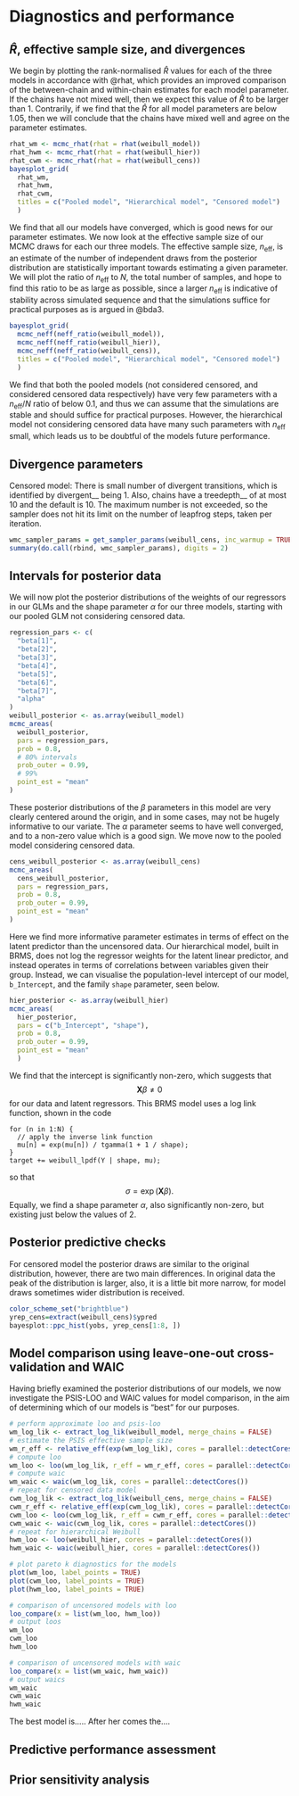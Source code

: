 # Diagnostics and performance

## $\hat R$, effective sample size, and divergences

We begin by plotting the rank-normalised $\hat R$ values for each of the three models in accordance with @rhat, which provides an improved comparison of the between-chain and within-chain estimates for each model parameter. If the chains have not mixed well, then we expect this value of $\hat R$ to be larger than $1$. Contrarily, if we find that the $\hat R$ for all model parameters are below $1.05$, then we will conclude that the chains have mixed well and agree on the parameter estimates.

```r
rhat_wm <- mcmc_rhat(rhat = rhat(weibull_model))
rhat_hwm <- mcmc_rhat(rhat = rhat(weibull_hier))
rhat_cwm <- mcmc_rhat(rhat = rhat(weibull_cens))
bayesplot_grid(
  rhat_wm,
  rhat_hwm,
  rhat_cwm,
  titles = c("Pooled model", "Hierarchical model", "Censored model")
  )
```

We find that all our models have converged, which is good news for our parameter estimates. We now look at the effective sample size of our MCMC draws for each our three models. The effective sample size, $n_{\text{eff}}$, is an estimate of the number of independent draws from the posterior distribution are statistically important towards estimating a given parameter. We will plot the ratio of $n_{\text{eff}}$ to $N$, the total number of samples, and hope to find this ratio to be as large as possible, since a larger $n_{\text{eff}}$ is indicative of stability across simulated sequence and that the simulations suffice for practical purposes as is argued in @bda3.

```r
bayesplot_grid(
  mcmc_neff(neff_ratio(weibull_model)),
  mcmc_neff(neff_ratio(weibull_hier)),
  mcmc_neff(neff_ratio(weibull_cens)),
  titles = c("Pooled model", "Hierarchical model", "Censored model")
  )
```

We find that both the pooled models (not considered censored, and considered censored data respectively) have very few parameters with a $n_{\text{eff}} / N$ ratio of below $0.1$, and thus we can assume that the simulations are stable and should suffice for practical purposes. However, the hierarchical model not considering censored data have many such parameters with $n_{\text{eff}}$ small, which leads us to be doubtful of the models future performance.

## Divergence parameters

Censored model:
There is small number of divergent transitions, which is identified by divergent__ being 1.
Also, chains have a treedepth__ of at most 10 and the default is 10. The maximum number is not exceeded,
so the sampler does not hit its limit on the number of leapfrog steps, taken per iteration.
```r
wmc_sampler_params = get_sampler_params(weibull_cens, inc_warmup = TRUE)
summary(do.call(rbind, wmc_sampler_params), digits = 2)
```

## Intervals for posterior data

We will now plot the posterior distributions of the weights of our regressors in our GLMs and the shape parameter $\alpha$ for our three models, starting with our pooled GLM not considering censored data.

```r
regression_pars <- c(
  "beta[1]",
  "beta[2]",
  "beta[3]",
  "beta[4]",
  "beta[5]",
  "beta[6]",
  "beta[7]",
  "alpha"
)
weibull_posterior <- as.array(weibull_model)
mcmc_areas(
  weibull_posterior,
  pars = regression_pars,
  prob = 0.8,
  # 80% intervals
  prob_outer = 0.99,
  # 99%
  point_est = "mean"
)
```

These posterior distributions of the $\beta$ parameters in this model are very clearly centered around the origin, and in some cases, may not be hugely informative to our variate. The $\alpha$ parameter seems to have well converged, and to a non-zero value which is a good sign. We move now to the pooled model considering censored data.

```r
cens_weibull_posterior <- as.array(weibull_cens)
mcmc_areas(
  cens_weibull_posterior,
  pars = regression_pars,
  prob = 0.8,
  prob_outer = 0.99,
  point_est = "mean"
)
```

Here we find more informative parameter estimates in terms of effect on the latent predictor than the uncensored data. Our hierarchical model, built in BRMS, does not log the regressor weights for the latent linear predictor, and instead operates in terms of correlations between variables given their group. Instead, we can visualise the population-level intercept of our model, `b_Intercept`, and the family `shape` parameter, seen below.

```r
hier_posterior <- as.array(weibull_hier)
mcmc_areas(
  hier_posterior,
  pars = c("b_Intercept", "shape"),
  prob = 0.8,
  prob_outer = 0.99,
  point_est = "mean"
  )
```

We find that the intercept is significantly non-zero, which suggests that
$$
\boldsymbol X \beta \ne 0
$$
for our data and latent regressors. This BRMS model uses a log link function, shown in the code
```
for (n in 1:N) {
  // apply the inverse link function
  mu[n] = exp(mu[n]) / tgamma(1 + 1 / shape);
}
target += weibull_lpdf(Y | shape, mu);
```
so that
$$
\sigma = \exp(\boldsymbol X \beta).
$$
Equally, we find a shape parameter $\alpha$, also significantly non-zero, but existing just below the values of $2$.

## Posterior predictive checks

For censored model the posterior draws are similar to the original distribution, however, there are two main differences.
In original data the peak of the distribution is larger, also, it is a little bit more narrow, for model draws sometimes wider distribution is received.
```r
color_scheme_set("brightblue")
yrep_cens=extract(weibull_cens)$ypred
bayesplot::ppc_hist(yobs, yrep_cens[1:8, ])
```

## Model comparison using leave-one-out cross-validation and WAIC

Having briefly examined the posterior distributions of our models, we now investigate the PSIS-LOO and WAIC values for model comparison, in the aim of determining which of our models is "best" for our purposes.

```r
# perform approximate loo and psis-loo
wm_log_lik <- extract_log_lik(weibull_model, merge_chains = FALSE)
# estimate the PSIS effective sample size
wm_r_eff <- relative_eff(exp(wm_log_lik), cores = parallel::detectCores())
# compute loo
wm_loo <- loo(wm_log_lik, r_eff = wm_r_eff, cores = parallel::detectCores())
# compute waic
wm_waic <- waic(wm_log_lik, cores = parallel::detectCores())
# repeat for censored data model
cwm_log_lik <- extract_log_lik(weibull_cens, merge_chains = FALSE)
cwm_r_eff <- relative_eff(exp(cwm_log_lik), cores = parallel::detectCores())
cwm_loo <- loo(cwm_log_lik, r_eff = cwm_r_eff, cores = parallel::detectCores())
cwm_waic <- waic(cwm_log_lik, cores = parallel::detectCores())
# repeat for hierarchical Weibull
hwm_loo <- loo(weibull_hier, cores = parallel::detectCores())
hwm_waic <- waic(weibull_hier, cores = parallel::detectCores())
```

```r
# plot pareto k diagnostics for the models
plot(wm_loo, label_points = TRUE)
plot(cwm_loo, label_points = TRUE)
plot(hwm_loo, label_points = TRUE)
```

```r
# comparison of uncensored models with loo
loo_compare(x = list(wm_loo, hwm_loo))
# output loos
wm_loo
cwm_loo
hwm_loo
```

```r
# comparison of uncensored models with waic
loo_compare(x = list(wm_waic, hwm_waic))
# output waics
wm_waic
cwm_waic
hwm_waic
```

The best model is.....
After her comes the....

## Predictive performance assessment


## Prior sensitivity analysis

